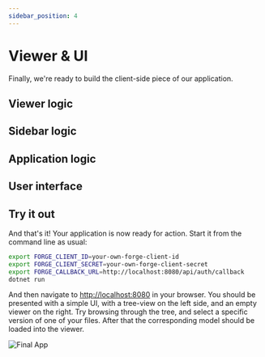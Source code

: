 ```yaml
---
sidebar_position: 4
---
```



# Viewer & UI

Finally, we're ready to build the client-side piece of our application.

## Viewer logic

<ViewerLogic />

## Sidebar logic

<SidebarLogic />

## Application logic

<AppLogic />

## User interface

<UiSetup />

## Try it out

And that's it! Your application is now ready for action. Start it from the command line as usual:

```bash
export FORGE_CLIENT_ID=your-own-forge-client-id
export FORGE_CLIENT_SECRET=your-own-forge-client-secret
export FORGE_CALLBACK_URL=http://localhost:8080/api/auth/callback
dotnet run
```

And then navigate to [http://localhost:8080](http://localhost:8080) in your browser.
You should be presented with a simple UI, with a tree-view on the left side, and an empty viewer on the right.
Try browsing through the tree, and select a specific version of one of your files. After that the corresponding
model should be loaded into the viewer.

![Final App](./final-app.png)
